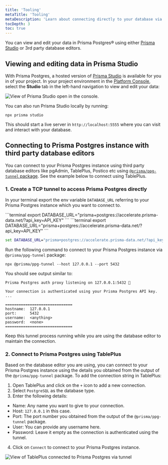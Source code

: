 ```yaml
---
title: 'Tooling'
metaTitle: 'Tooling'
metaDescription: 'Learn about connecting directly to your database via TCP tunnel'
tocDepth: 3
toc: true
---
```


You can view and edit your data in Prisma Postgres® using either [Prisma Studio](/orm/tools/prisma-studio) or 3rd party database editors.

## Viewing and editing data in Prisma Studio

With Prisma Postgres, a hosted version of [Prisma Studio](/orm/tools/prisma-studio) is available for you in of your project. In your project environment in the [Platform Console](https://console.prisma.io/), select the **Studio** tab in the left-hand navigation to view and edit your data:

![View of Prisma Studio open in the console.](/img/ppg-studio.png)

You can also run Prisma Studio locally by running:

```terminal
npx prisma studio
```

This should start a live server in `http://localhost:5555` where you can visit and interact with your database.

## Connecting to Prisma Postgres instance with third party database editors

You can connect to your Prisma Postgres instance using third party database editors like pgAdmin, TablePlus, Postico etc using [`@prisma/ppg-tunnel` package](https://www.npmjs.com/package/@prisma/ppg-tunnel). See the example below to connect using TablePlus.

### 1. Create a TCP tunnel to access Prisma Postgres directly

In your terminal export the env variable `DATABASE_URL` referring to your Prisma Postgres instance which you want to connect to.

<TabbedContent code>

<TabItem value="MacOS">
```terminal
export DATABASE_URL="prisma+postgres://accelerate.prisma-data.net/?api_key=API_KEY"
```
</TabItem>

<TabItem value="Linux">
```terminal
export DATABASE_URL="prisma+postgres://accelerate.prisma-data.net/?api_key=API_KEY"
```
</TabItem>

<TabItem value="Windows">

```cmd
set DATABASE_URL="prisma+postgres://accelerate.prisma-data.net/?api_key=API_KEY"
```
</TabItem>

</TabbedContent>

Run the following command to connect to your Prisma Postgres instance via `@prisma/ppg-tunnel` package:

```terminal
npx @prisma/ppg-tunnel --host 127.0.0.1 --port 5432
```

You should see output similar to:

```terminal
Prisma Postgres auth proxy listening on 127.0.0.1:5432 🚀

Your connection is authenticated using your Prisma Postgres API key.
...

==============================
hostname:  127.0.0.1
port:      5432
username:  <anything>
password:  <none>
==============================
```

Keep this tunnel process running while you are using the database editor to maintain the connection.

### 2. Connect to Prisma Postgres using TablePlus

Based on the database editor you are using, you can connect to your Prisma Postgres instance using the details you obtained from the output of the `@prisma/ppg-tunnel` package. To add the connection string in TablePlus:

1. Open TablePlus and click on the `+` icon to add a new connection.
2. Select `PostgreSQL` as the database type.
3. Enter the following details:
  - Name: Any name you want to give to your connection.
  - Host: `127.0.0.1` in this case. 
  - Port: The port number you obtained from the output of the `@prisma/ppg-tunnel` package.
  - User: You can provide any username here.
  - Password: Leave it empty as the connection is authenticated using the tunnel.
4. Click on `Connect` to connect to your Prisma Postgres instance.

![View of TablePlus connected to Prisma Postgres via tunnel](/img/ppg-tableplus.png)